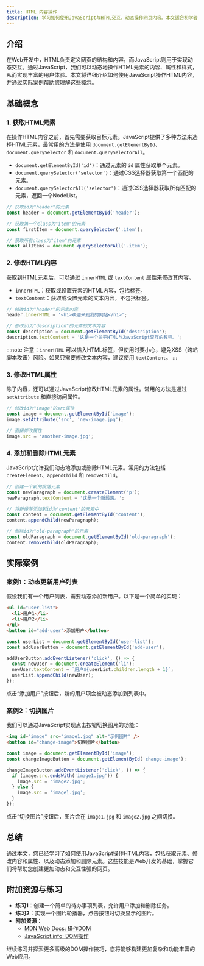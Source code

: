 ```yaml
---
title: HTML 内容操作
description: 学习如何使用JavaScript与HTML交互，动态操作网页内容。本文适合初学者，涵盖基础概念、代码示例和实际应用场景。
---
```


## 介绍

在Web开发中，HTML负责定义网页的结构和内容，而JavaScript则用于实现动态交互。通过JavaScript，我们可以动态地操作HTML元素的内容、属性和样式，从而实现丰富的用户体验。本文将详细介绍如何使用JavaScript操作HTML内容，并通过实际案例帮助您理解这些概念。

## 基础概念

### 1. 获取HTML元素

在操作HTML内容之前，首先需要获取目标元素。JavaScript提供了多种方法来选择HTML元素，最常用的方法是使用 `document.getElementById`、`document.querySelector` 和 `document.querySelectorAll`。

- `document.getElementById('id')`：通过元素的 `id` 属性获取单个元素。
- `document.querySelector('selector')`：通过CSS选择器获取第一个匹配的元素。
- `document.querySelectorAll('selector')`：通过CSS选择器获取所有匹配的元素，返回一个NodeList。

```javascript
// 获取id为"header"的元素
const header = document.getElementById('header');

// 获取第一个class为"item"的元素
const firstItem = document.querySelector('.item');

// 获取所有class为"item"的元素
const allItems = document.querySelectorAll('.item');
```

### 2. 修改HTML内容

获取到HTML元素后，可以通过 `innerHTML` 或 `textContent` 属性来修改其内容。

- `innerHTML`：获取或设置元素的HTML内容，包括标签。
- `textContent`：获取或设置元素的文本内容，不包括标签。

```javascript
// 修改id为"header"的元素内容
header.innerHTML = '<h1>欢迎来到我的网站</h1>';

// 修改id为"description"的元素的文本内容
const description = document.getElementById('description');
description.textContent = '这是一个关于HTML与JavaScript交互的教程。';
```

:::note
注意：`innerHTML` 可以插入HTML标签，但使用时要小心，避免XSS（跨站脚本攻击）风险。如果只需要修改文本内容，建议使用 `textContent`。
:::

### 3. 修改HTML属性

除了内容，还可以通过JavaScript修改HTML元素的属性。常用的方法是通过 `setAttribute` 和直接访问属性。

```javascript
// 修改id为"image"的src属性
const image = document.getElementById('image');
image.setAttribute('src', 'new-image.jpg');

// 直接修改属性
image.src = 'another-image.jpg';
```

### 4. 添加和删除HTML元素

JavaScript允许我们动态地添加或删除HTML元素。常用的方法包括 `createElement`、`appendChild` 和 `removeChild`。

```javascript
// 创建一个新的段落元素
const newParagraph = document.createElement('p');
newParagraph.textContent = '这是一个新段落。';

// 将新段落添加到id为"content"的元素中
const content = document.getElementById('content');
content.appendChild(newParagraph);

// 删除id为"old-paragraph"的元素
const oldParagraph = document.getElementById('old-paragraph');
content.removeChild(oldParagraph);
```

## 实际案例

### 案例1：动态更新用户列表

假设我们有一个用户列表，需要动态添加新用户。以下是一个简单的实现：

```html
<ul id="user-list">
  <li>用户1</li>
  <li>用户2</li>
</ul>
<button id="add-user">添加用户</button>
```

```javascript
const userList = document.getElementById('user-list');
const addUserButton = document.getElementById('add-user');

addUserButton.addEventListener('click', () => {
  const newUser = document.createElement('li');
  newUser.textContent = `用户${userList.children.length + 1}`;
  userList.appendChild(newUser);
});
```

点击“添加用户”按钮后，新的用户项会被动态添加到列表中。

### 案例2：切换图片

我们可以通过JavaScript实现点击按钮切换图片的功能：

```html
<img id="image" src="image1.jpg" alt="示例图片" />
<button id="change-image">切换图片</button>
```

```javascript
const image = document.getElementById('image');
const changeImageButton = document.getElementById('change-image');

changeImageButton.addEventListener('click', () => {
  if (image.src.endsWith('image1.jpg')) {
    image.src = 'image2.jpg';
  } else {
    image.src = 'image1.jpg';
  }
});
```

点击“切换图片”按钮后，图片会在 `image1.jpg` 和 `image2.jpg` 之间切换。

## 总结

通过本文，您已经学习了如何使用JavaScript操作HTML内容，包括获取元素、修改内容和属性、以及动态添加和删除元素。这些技能是Web开发的基础，掌握它们将帮助您创建更加动态和交互性强的网页。

## 附加资源与练习

- **练习1**：创建一个简单的待办事项列表，允许用户添加和删除任务。
- **练习2**：实现一个图片轮播器，点击按钮时切换显示的图片。
- **附加资源**：
  - [MDN Web Docs: 操作DOM](https://developer.mozilla.org/zh-CN/docs/Web/API/Document_Object_Model/Introduction)
  - [JavaScript.info: DOM操作](https://zh.javascript.info/document)

继续练习并探索更多高级的DOM操作技巧，您将能够构建更加复杂和功能丰富的Web应用。
